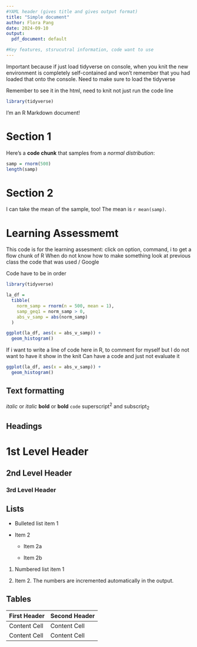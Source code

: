 ```yaml
---
#YAML header (gives title and gives output format)
title: "Simple document"
author: Flora Pang
date: 2024-09-10
output:
  pdf_document: default

#Key features, stsrucutral information, code want to use
---
```

Important because if just load tidyverse on console, when you knit the new environment is completely self-contained and won't remember that you had loaded that onto the console. Need to make sure to load the tidyverse

Remember to see it in the html, need to knit not just run the code line 
```r
library(tidyverse)
```


I'm an R Markdown document! 

# Section 1

Here's a **code chunk** that samples from 
a _normal distribution_:

```r
samp = rnorm(500)
length(samp)
```

# Section 2

I can take the mean of the sample, too!
The mean is `r mean(samp)`.

# Learning Assessmemt 

This code is for the learning assesment: click on option, command, i to get a flow chunk of R
When do not know how to make something look at previous class the code that was used / Google

Code have to be in order 

```r

library(tidyverse)

la_df = 
  tibble(
    norm_samp = rnorm(n = 500, mean = 1),
    samp_geq1 = norm_samp > 0,
    abs_v_samp = abs(norm_samp)
  )

ggplot(la_df, aes(x = abs_v_samp)) +
  geom_histogram()

```

If i want to write a line of code here in R, to comment for myself but I do not want to have it show in the knit 
Can have a code and just not evaluate it 

```r
ggplot(la_df, aes(x = abs_v_samp)) +
  geom_histogram()
```

Text formatting 
------------------------------------------------------------

*italic*  or  _italic_
**bold**  or  __bold__
`code`
superscript^2^ and subscript~2~


Headings
------------------------------------------------------------

# 1st Level Header

## 2nd Level Header

### 3rd Level Header


Lists
------------------------------------------------------------

*   Bulleted list item 1

*   Item 2

    * Item 2a

    * Item 2b

1.  Numbered list item 1

1.  Item 2. The numbers are incremented automatically in the output.


Tables 
------------------------------------------------------------

First Header  | Second Header
------------- | -------------
Content Cell  | Content Cell
Content Cell  | Content Cell

